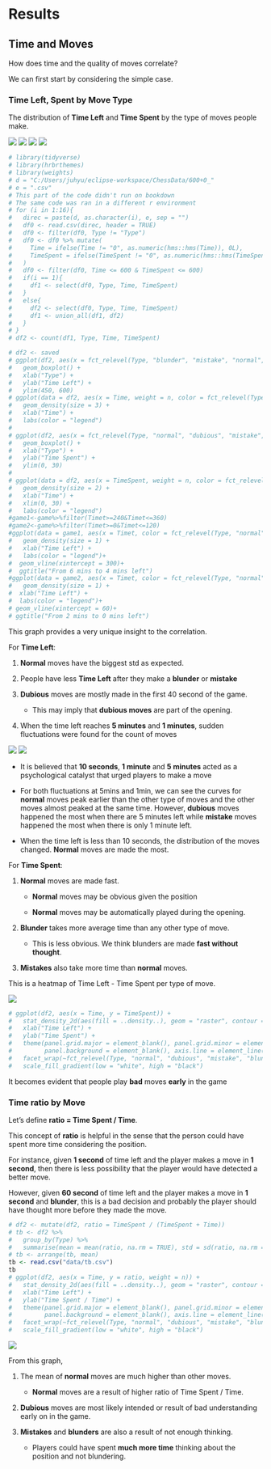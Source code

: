 # Results

## Time and Moves

How does time and the quality of moves correlate?

We can first start by considering the simple case.

### Time Left, Spent by Move Type

The distribution of **Time Left** and **Time Spent** by the type of moves people make.

![](images/Result1.PNG)
![](images/Result2.PNG)
![](images/Result3.PNG)
![](images/Result4.PNG)
```r
# library(tidyverse)
# library(hrbrthemes)
# library(weights)
# d = "C:/Users/juhyu/eclipse-workspace/ChessData/600+0_"
# e = ".csv"
# This part of the code didn't run on bookdown
# The same code was ran in a different r environment
# for (i in 1:16){
#   direc = paste(d, as.character(i), e, sep = "")
#   df0 <- read.csv(direc, header = TRUE)
#   df0 <- filter(df0, Type != "Type")
#   df0 <- df0 %>% mutate(
#     Time = ifelse(Time != "0", as.numeric(hms::hms(Time)), 0L),
#     TimeSpent = ifelse(TimeSpent != "0", as.numeric(hms::hms(TimeSpent)), 0L), 
#   )
#   df0 <- filter(df0, Time <= 600 & TimeSpent <= 600)
#   if(i == 1){
#     df1 <- select(df0, Type, Time, TimeSpent)  
#   }
#   else{
#     df2 <- select(df0, Type, Time, TimeSpent)  
#     df1 <- union_all(df1, df2)
#   }
# }
# df2 <- count(df1, Type, Time, TimeSpent)

# df2 <- saved
# ggplot(df2, aes(x = fct_relevel(Type, "blunder", "mistake", "normal", "dubious"), y = Time, weight = n)) + 
#   geom_boxplot() + 
#   xlab("Type") + 
#   ylab("Time Left") +
#   ylim(450, 600)
# ggplot(data = df2, aes(x = Time, weight = n, color = fct_relevel(Type, "normal", "dubious", "mistake", "blunder"))) + 
#   geom_density(size = 3) +
#   xlab("Time") +
#   labs(color = "legend")
# 
# ggplot(df2, aes(x = fct_relevel(Type, "normal", "dubious", "mistake", "blunder"), y = TimeSpent, weight = n)) + 
#   geom_boxplot() + 
#   xlab("Type") + 
#   ylab("Time Spent") +
#   ylim(0, 30)
# 
# ggplot(data = df2, aes(x = TimeSpent, weight = n, color = fct_relevel(Type, "normal", "dubious", "mistake", "blunder"))) + 
#   geom_density(size = 2) +
#   xlab("Time") +
#   xlim(0, 30) +
#   labs(color = "legend")
#game1<-game%>%filter(Timet>=240&Timet<=360)
#game2<-game%>%filter(Timet>=0&Timet<=120)
#ggplot(data = game1, aes(x = Timet, color = fct_relevel(Type, "normal", "dubious", "mistake", "blunder"))) + 
#   geom_density(size = 1) +
#   xlab("Time Left") +
#   labs(color = "legend")+
#  geom_vline(xintercept = 300)+
#  ggtitle("From 6 mins to 4 mins left")
#ggplot(data = game2, aes(x = Timet, color = fct_relevel(Type, "normal", "dubious", "mistake", "blunder"))) + 
#   geom_density(size = 1) +
#  xlab("Time Left") +
#  labs(color = "legend")+
# geom_vline(xintercept = 60)+
# ggtitle("From 2 mins to 0 mins left")
```

This graph provides a very unique insight to the correlation.

For **Time Left**:

1. **Normal** moves have the biggest std as expected. 

2. People have less **Time Left** after they make a **blunder** or **mistake**

3. **Dubious** moves are mostly made in the first 40 second of the game.

    - This may imply that **dubious moves** are part of the opening.

4. When the time left reaches **5 minutes** and **1 minutes**, sudden fluctuations were found for the count of moves

![](images/000063.PNG)
![](images/000061.PNG)

   - It is believed that **10 seconds**, **1 minute** and **5 minutes** acted as a psychological catalyst that urged players to make a move      
   
   - For both fluctuations at 5mins and 1min, we can see the curves for **normal** moves peak earlier than the other type of moves and the other moves almost peaked at the same time. However, **dubious** moves happened the most when there are 5 minutes left while **mistake** moves happened the most when there is only 1 minute left.
   
   - When the time left is less than 10 seconds, the distribution of the moves changed. **Normal** moves are made the most.
   
For **Time Spent**:

1. **Normal** moves are made fast.

    - **Normal** moves may be obvious given the position

    - **Normal** moves may be automatically played during the opening.

2. **Blunder** takes more average time than any other type of move.

    - This is less obvious. We think blunders are made **fast without thought**.

3. **Mistakes** also take more time than **normal** moves.

This is a heatmap of Time Left - Time Spent per type of move.

![](images/Result5.PNG)
```r
# ggplot(df2, aes(x = Time, y = TimeSpent)) + 
#   stat_density_2d(aes(fill = ..density..), geom = "raster", contour = FALSE) + 
#   xlab("Time Left") +
#   ylab("Time Spent") +
#   theme(panel.grid.major = element_blank(), panel.grid.minor = element_blank(),
#         panel.background = element_blank(), axis.line = element_line(colour = "black"), strip.background = element_blank()) +
#   facet_wrap(~fct_relevel(Type, "normal", "dubious", "mistake", "blunder")) + 
#   scale_fill_gradient(low = "white", high = "black")
```

It becomes evident that people play **bad** moves **early** in the game

### Time ratio by Move

Let's define **ratio = Time Spent / Time**.

This concept of **ratio** is helpful in the sense that the person could have spent more time considering the position.

For instance, given **1 second** of time left and the player makes a move in **1 second**, then there is less possibility that the player would have detected a better move.

However, given **60 second** of time left and the player makes a move in **1 second** and **blunder**, this is a bad decision and probably the player should have thought more before they made the move.

```r
# df2 <- mutate(df2, ratio = TimeSpent / (TimeSpent + Time))
# tb <- df2 %>%
#   group_by(Type) %>%
#   summarise(mean = mean(ratio, na.rm = TRUE), std = sd(ratio, na.rm = TRUE))
# tb <- arrange(tb, mean)
tb <- read.csv("data/tb.csv")
tb
# ggplot(df2, aes(x = Time, y = ratio, weight = n)) + 
#   stat_density_2d(aes(fill = ..density..), geom = "raster", contour = FALSE) + 
#   xlab("Time Left") + 
#   ylab("Time Spent / Time") + 
#   theme(panel.grid.major = element_blank(), panel.grid.minor = element_blank(),
#         panel.background = element_blank(), axis.line = element_line(colour = "black"), strip.background = element_blank()) +
#   facet_wrap(~fct_relevel(Type, "normal", "dubious", "mistake", "blunder")) + 
#   scale_fill_gradient(low = "white", high = "black")

```
![](images/Result6.PNG)

From this graph, 

1. The mean of **normal** moves are much higher than other moves.

    - **Normal** moves are a result of higher ratio of Time Spent / Time.

2. **Dubious** moves are most likely intended or result of bad understanding early on in the game.

3. **Mistakes** and **blunders** are also a result of not enough thinking.

    - Players could have spent **much more time** thinking about the position and not blundering.

